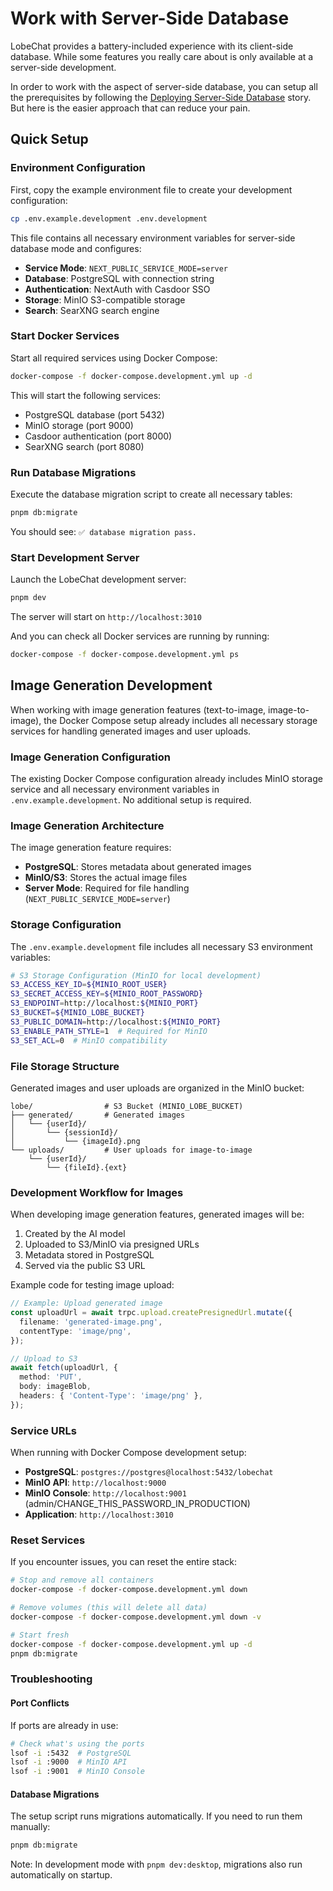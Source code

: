 # Work with Server-Side Database

LobeChat provides a battery-included experience with its client-side database.
While some features you really care about is only available at a server-side development.

In order to work with the aspect of server-side database,
you can setup all the prerequisites by following the [Deploying Server-Side Database](https://lobehub.com/docs/self-hosting/server-database) story.
But here is the easier approach that can reduce your pain.

## Quick Setup

### Environment Configuration

First, copy the example environment file to create your development configuration:

```bash
cp .env.example.development .env.development
```

This file contains all necessary environment variables for server-side database mode and configures:

- **Service Mode**: `NEXT_PUBLIC_SERVICE_MODE=server`
- **Database**: PostgreSQL with connection string
- **Authentication**: NextAuth with Casdoor SSO
- **Storage**: MinIO S3-compatible storage
- **Search**: SearXNG search engine

### Start Docker Services

Start all required services using Docker Compose:

```bash
docker-compose -f docker-compose.development.yml up -d
```

This will start the following services:

- PostgreSQL database (port 5432)
- MinIO storage (port 9000)
- Casdoor authentication (port 8000)
- SearXNG search (port 8080)

### Run Database Migrations

Execute the database migration script to create all necessary tables:

```bash
pnpm db:migrate
```

You should see: `✅ database migration pass.`

### Start Development Server

Launch the LobeChat development server:

```bash
pnpm dev
```

The server will start on `http://localhost:3010`

And you can check all Docker services are running by running:

```bash
docker-compose -f docker-compose.development.yml ps
```

## Image Generation Development

When working with image generation features (text-to-image, image-to-image), the Docker Compose setup already includes all necessary storage services for handling generated images and user uploads.

### Image Generation Configuration

The existing Docker Compose configuration already includes MinIO storage service and all necessary environment variables in `.env.example.development`. No additional setup is required.

### Image Generation Architecture

The image generation feature requires:

- **PostgreSQL**: Stores metadata about generated images
- **MinIO/S3**: Stores the actual image files
- **Server Mode**: Required for file handling (`NEXT_PUBLIC_SERVICE_MODE=server`)

### Storage Configuration

The `.env.example.development` file includes all necessary S3 environment variables:

```bash
# S3 Storage Configuration (MinIO for local development)
S3_ACCESS_KEY_ID=${MINIO_ROOT_USER}
S3_SECRET_ACCESS_KEY=${MINIO_ROOT_PASSWORD}
S3_ENDPOINT=http://localhost:${MINIO_PORT}
S3_BUCKET=${MINIO_LOBE_BUCKET}
S3_PUBLIC_DOMAIN=http://localhost:${MINIO_PORT}
S3_ENABLE_PATH_STYLE=1  # Required for MinIO
S3_SET_ACL=0  # MinIO compatibility
```

### File Storage Structure

Generated images and user uploads are organized in the MinIO bucket:

```
lobe/                # S3 Bucket (MINIO_LOBE_BUCKET)
├── generated/       # Generated images
│   └── {userId}/
│       └── {sessionId}/
│           └── {imageId}.png
└── uploads/         # User uploads for image-to-image
    └── {userId}/
        └── {fileId}.{ext}
```

### Development Workflow for Images

When developing image generation features, generated images will be:

1. Created by the AI model
2. Uploaded to S3/MinIO via presigned URLs
3. Metadata stored in PostgreSQL
4. Served via the public S3 URL

Example code for testing image upload:

```typescript
// Example: Upload generated image
const uploadUrl = await trpc.upload.createPresignedUrl.mutate({
  filename: 'generated-image.png',
  contentType: 'image/png',
});

// Upload to S3
await fetch(uploadUrl, {
  method: 'PUT',
  body: imageBlob,
  headers: { 'Content-Type': 'image/png' },
});
```


### Service URLs

When running with Docker Compose development setup:

- **PostgreSQL**: `postgres://postgres@localhost:5432/lobechat`
- **MinIO API**: `http://localhost:9000`
- **MinIO Console**: `http://localhost:9001` (admin/CHANGE_THIS_PASSWORD_IN_PRODUCTION)
- **Application**: `http://localhost:3010`

### Reset Services

If you encounter issues, you can reset the entire stack:

```bash
# Stop and remove all containers
docker-compose -f docker-compose.development.yml down

# Remove volumes (this will delete all data)
docker-compose -f docker-compose.development.yml down -v

# Start fresh
docker-compose -f docker-compose.development.yml up -d
pnpm db:migrate
```


### Troubleshooting

#### Port Conflicts

If ports are already in use:

```bash
# Check what's using the ports
lsof -i :5432  # PostgreSQL
lsof -i :9000  # MinIO API
lsof -i :9001  # MinIO Console
```

#### Database Migrations

The setup script runs migrations automatically. If you need to run them manually:

```bash
pnpm db:migrate
```

Note: In development mode with `pnpm dev:desktop`, migrations also run automatically on startup.
